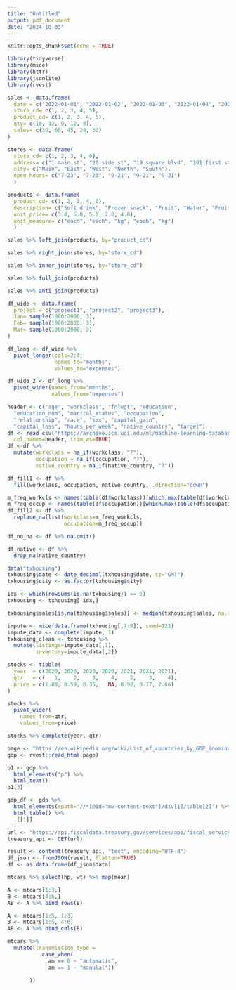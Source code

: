```yaml
---
title: "Untitled"
output: pdf_document
date: "2024-10-03"
---
```


```r
knitr::opts_chunk$set(echo = TRUE)
```

```r
library(tidyverse)
library(mice)
library(httr)
library(jsonlite)
library(rvest)
```

```r
sales <- data.frame(
  date = c("2022-01-01", "2022-01-02", "2022-01-03", "2022-01-04", "2022-01-05"),
  store_cd= c(1, 2, 3, 4, 5),
  product_cd= c(1, 2, 3, 4, 5),
  qty= c(10, 12, 9, 12, 8), 
  sales= c(30, 60, 45, 24, 32)
)

stores <- data.frame(
  store_cd= c(1, 2, 3, 4, 6),
  address= c("1 main st", "20 side st", "19 square blvd", "101 first st", "1002 retail ave"),
  city= c("Main", "East", "West", "North", "South"), 
  open_hours= c("7-23", "7-23", "9-21", "9-21", "9-21")
  )

products <- data.frame(
  product_cd= c(1, 2, 3, 4, 6),
  description= c("Soft drink", "Frozen snack", "Fruit", "Water", "Fruit 2"),
  unit_price= c(3.0, 5.0, 5.0, 2.0, 4.0), 
  unit_measure= c("each", "each", "kg", "each", "kg")
  )
```

```r
sales %>% left_join(products, by="product_cd")
```

```r
sales %>% right_join(stores, by="store_cd")
```

```r
sales %>% inner_join(stores, by="store_cd")
```

```r
sales %>% full_join(products)
```

```r
sales %>% anti_join(products)
```

```r
df_wide <- data.frame(
  project = c("project1", "project2", "project3"),
  Jan= sample(1000:2000, 3),
  Feb= sample(1000:2000, 3),
  Mar= sample(1000:2000, 3)
)
```

```r
df_long <- df_wide %>%
  pivot_longer(cols=2:4,
               names_to="months",
               values_to="expenses")
```

```r
df_wide_2 <- df_long %>%
  pivot_wider(names_from="months",
              values_from="expenses")
```

```r
header <- c("age", "workclass", "fnlwgt", "education",
  "education_num", "marital_status", "occupation",
  "relationship", "race", "sex", "capital_gain",
  "capital_loss", "hours_per_week", "native_country", "target")
df <- read_csv("https://archive.ics.uci.edu/ml/machine-learning-databases/adult/adult.data",
  col_names=header, trim_ws=TRUE)
df <-df %>%
  mutate(workclass = na_if(workclass, "?"),
         occupation = na_if(occupation, "?"),
         native_country = na_if(native_country, "?"))
```

```r
df_fill1 <- df %>%
  fill(workclass, occupation, native_country, .direction="down")
```

```r
m_freq_workcls <- names(table(df$workclass))[which.max(table(df$workclass))]
m_freq_occup <- names(table(df$occupation))[which.max(table(df$occupation))]
df_fill2 <- df %>%
  replace_na(list(workclass=m_freq_workcls,
                  occupation=m_freq_occup))
```

```r
df_no_na <- df %>% na.omit()
```

```r
df_native <- df %>%
  drop_na(native_country)
```

```r
data("txhousing")
txhousing$date <- date_decimal(txhousing$date, tz="GMT")
txhousing$city <- as.factor(txhousing$city)
```

```r
idx <- which(rowSums(is.na(txhousing)) == 5)
txhousing <- txhousing[-idx,]
```

```r
txhousing$sales[is.na(txhousing$sales)] <- median(txhousing$sales, na.rm=TRUE)
```

```r
impute <- mice(data.frame(txhousing[,7:8]), seed=123)
impute_data <- complete(impute, 1)
txhousing_clean <- txhousing %>%
  mutate(listings=impute_data[,1],
         inventory=impute_data[,2])
```

```r
stocks <- tibble(
  year  = c(2020, 2020, 2020, 2020, 2021, 2021, 2021),
  qtr   = c(   1,    2,    3,    4,    2,    3,    4),
  price = c(1.88, 0.59, 0.35,   NA, 0.92, 0.17, 2.66)
)
```

```r
stocks %>%
  pivot_wider(
    names_from=qtr,
    values_from=price)
```

```r
stocks %>% complete(year, qtr)
```

```r
page <- "https://en.wikipedia.org/wiki/List_of_countries_by_GDP_(nominal)"
gdp <- rvest::read_html(page)
```

```r
p1 <- gdp %>%
  html_elements("p") %>%
  html_text()
p1[3]
```

```r
gdp_df <- gdp %>%
  html_elements(xpath='//*[@id="mw-content-text"]/div[1]/table[2]') %>%
  html_table() %>%
  .[[1]]
```

```r
url <- "https://api.fiscaldata.treasury.gov/services/api/fiscal_service/v1/accounting/mts/mts_table_1"
treasury_api <- GET(url)
```

```r
result <- content(treasury_api, "text", encoding="UTF-8")
df_json <- fromJSON(result, flatten=TRUE)
df <- as.data.frame(df_json$data)
```

```r
mtcars %>% select(hp, wt) %>% map(mean)
```

```r
A <- mtcars[1:3,]
B <- mtcars[4:6,]
AB <- A %>% bind_rows(B)
```

```r
A <- mtcars[1:5, 1:3]
B <- mtcars[1:5, 4:6]
AB <- A %>% bind_cols(B)
```

```r
mtcars %>%
  mutate(transmission_type =
           case_when(
             am == 0 ~ "automatic",
             am == 1 ~ "manulal"))
```
           ))
